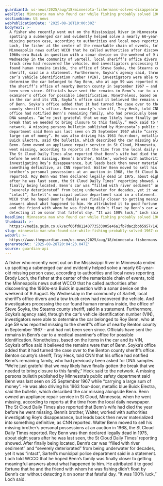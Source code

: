```yaml
---
guardianId: us-news/2025/aug/18/minnesota-fishermans-solves-disappearance
webTitle: Minnesota man who found car while fishing probably solved 1967 cold case
sectionName: US news
webPublicationDate: '2025-08-18T10:00:30Z'
bodyText: >-
  A fisher who recently went out on the Mississippi River in Minnesota ended up
  spotting a submerged car and evidently helped solve a nearly 60-year-old
  missing person case, according to authorities and local news reporting. Brody
  Loch, the fisher at the center of the remarkable chain of events, told the
  Minneapolis news outlet WCCO that he called authorities after discovering the
  1960s-era Buick in question with a sonar device on the weekend of 9 August. By
  Wednesday in the community of Sartell, local sheriff’s office divers and a tow
  truck crew had recovered the vehicle. And investigators processing the car
  found human remains inside, the office of Steve Soyka, the Stearns county
  sheriff, said in a statement. Furthermore, Soyka’s agency said, through the
  car’s vehicle identification number (VIN), investigators were able to
  determine the car belonged to Roy Benn, who at age 59 was reported missing to
  the sheriff’s office of nearby Benton county in September 1967 – and had not
  been seen since. Officials have sent the remains in Benn’s car to a medical
  examiner’s office for possible identification. Nonetheless, based on the items
  in the car and its VIN, Soyka’s office said it believed the remains were that
  of Benn. Soyka’s office added that it had turned the case over to the Benton
  county sheriff’s office. Benton county’s sheriff, Troy Heck, told CNN that his
  office had notified Benn’s remaining family, who had previously been asked for
  DNA samples. “We’re just grateful that we may likely have finally gotten the
  break that we needed to bring closure to this family,” Heck said to the
  network. A missing persons bulletin published by Minnesota’s public safety
  department said Benn was last seen on 25 September 1967 while “carrying a
  large sum of money”. He was also driving his 1963 four-door, metallic blue
  Buick Electra, said the bulletin, which described the car missing alongside
  Benn. Benn owned an appliance repair service in St Cloud, Minnesota, when he
  went missing, according to reports at the time from the local daily newspaper.
  The St Cloud Daily Times also reported that Benn’s wife had died the year
  before he went missing. Benn’s brother, Walter, worked with authorities
  investigating Roy’s disappearance, but leads back then never materialized into
  something definitive, as CNN reported. Walter Benn moved to sell his missing
  brother’s personal possessions at an auction in 1968, the St Cloud Daily Times
  reported. Roy Benn was then declared legally dead in 1975, about eight years
  after he was last seen, the St Cloud Daily Times’ reporting showed. After
  finally being located, Benn’s car was “filled with river sediment” and
  “severely deteriorated” from being underwater for decades, yet it was
  “intact”, Sartell’s municipal police department said in a statement. Loch told
  WCCO that he hoped Benn’s family was finally closer to getting meaningful
  answers about what happened to him. He attributed it to good fortune that he
  and the friend with whom he was fishing didn’t float by Benn’s car without
  detecting it on sonar that fateful day. “It was 100% luck,” Loch said.
headline: Minnesota man who found car while fishing probably solved 1967 cold case
thumbnail: >-
  https://media.guim.co.uk/acf66fd81240773533005e46a1fb7dac2bbb5957/142_0_1920_1536/500.jpg
slug: minnesota-man-who-found-car-while-fishing-probably-solved-1967-cold-case
webUrl: >-
  https://www.theguardian.com/us-news/2025/aug/18/minnesota-fishermans-solves-disappearance
generatedAt: '2025-08-28T20:04:23.047Z'
source: guardian-api
---
```

A fisher who recently went out on the Mississippi River in Minnesota ended up spotting a submerged car and evidently helped solve a nearly 60-year-old missing person case, according to authorities and local news reporting. Brody Loch, the fisher at the center of the remarkable chain of events, told the Minneapolis news outlet WCCO that he called authorities after discovering the 1960s-era Buick in question with a sonar device on the weekend of 9 August. By Wednesday in the community of Sartell, local sheriff’s office divers and a tow truck crew had recovered the vehicle. And investigators processing the car found human remains inside, the office of Steve Soyka, the Stearns county sheriff, said in a statement. Furthermore, Soyka’s agency said, through the car’s vehicle identification number (VIN), investigators were able to determine the car belonged to Roy Benn, who at age 59 was reported missing to the sheriff’s office of nearby Benton county in September 1967 – and had not been seen since. Officials have sent the remains in Benn’s car to a medical examiner’s office for possible identification. Nonetheless, based on the items in the car and its VIN, Soyka’s office said it believed the remains were that of Benn. Soyka’s office added that it had turned the case over to the Benton county sheriff’s office. Benton county’s sheriff, Troy Heck, told CNN that his office had notified Benn’s remaining family, who had previously been asked for DNA samples. “We’re just grateful that we may likely have finally gotten the break that we needed to bring closure to this family,” Heck said to the network. A missing persons bulletin published by Minnesota’s public safety department said Benn was last seen on 25 September 1967 while “carrying a large sum of money”. He was also driving his 1963 four-door, metallic blue Buick Electra, said the bulletin, which described the car missing alongside Benn. Benn owned an appliance repair service in St Cloud, Minnesota, when he went missing, according to reports at the time from the local daily newspaper. The St Cloud Daily Times also reported that Benn’s wife had died the year before he went missing. Benn’s brother, Walter, worked with authorities investigating Roy’s disappearance, but leads back then never materialized into something definitive, as CNN reported. Walter Benn moved to sell his missing brother’s personal possessions at an auction in 1968, the St Cloud Daily Times reported. Roy Benn was then declared legally dead in 1975, about eight years after he was last seen, the St Cloud Daily Times’ reporting showed. After finally being located, Benn’s car was “filled with river sediment” and “severely deteriorated” from being underwater for decades, yet it was “intact”, Sartell’s municipal police department said in a statement. Loch told WCCO that he hoped Benn’s family was finally closer to getting meaningful answers about what happened to him. He attributed it to good fortune that he and the friend with whom he was fishing didn’t float by Benn’s car without detecting it on sonar that fateful day. “It was 100% luck,” Loch said.
